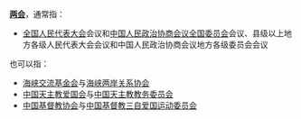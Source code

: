 '''[[两会|两会]]'''，通常指：
* [[全国人民代表大会|全国人民代表大会]]会议和[[中国人民政治协商会议全国委员会|中国人民政治协商会议全国委员会]]会议、县级以上地方各级人民代表大会会议和中国人民政治协商会议地方各级委员会会议
也可以指：
* [[海峡交流基金会|海峡交流基金会]]与[[海峡两岸关系协会|海峡两岸关系协会]]
* [[中国天主教爱国会|中国天主教爱国会]]与[[中国天主教|中国天主教教务委员会]]
* [[中国基督教协会|中国基督教协会]]与[[中国基督教三自爱国运动委员会|中国基督教三自爱国运动委员会]]
{{Disambiguation|Cat=二字組織機構消歧義}}